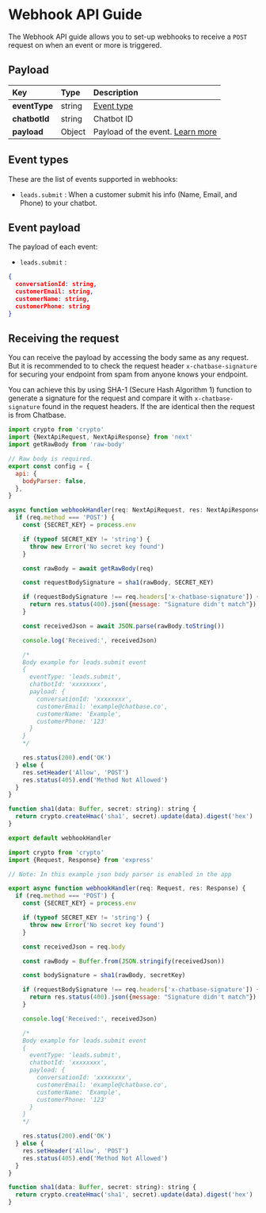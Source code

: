 # Webhook API Guide

The Webhook API guide allows you to set-up webhooks to receive a `POST` request on when an event or more is triggered.

## Payload

| Key           | Type   | Description                                        |
| :------------ | :----- | :------------------------------------------------- |
| **eventType** | string | [Event type](#event-types)                         |
| **chatbotId** | string | Chatbot ID                                         |
| **payload**   | Object | Payload of the event. [Learn more](#event-payload) |

## Event types[](#event-types)

These are the list of events supported in webhooks:

- `leads.submit` : When a customer submit his info (Name, Email, and Phone) to your chatbot.

## Event payload[](#event-payload)

The payload of each event:

- `leads.submit` :

```json
{
  conversationId: string,
  customerEmail: string,
  customerName: string,
  customerPhone: string
}
```

## Receiving the request

You can receive the payload by accessing the body same as any request. But it is recommended to to check the request header `x-chatbase-signature` for securing your endpoint from spam from anyone knows your endpoint.

You can achieve this by using SHA-1 (Secure Hash Algorithm 1) function to generate a signature for the request and compare it with `x-chatbase-signature` found in the request headers. If the are identical then the request is from Chatbase.

```javascript Next.js
import crypto from 'crypto'
import {NextApiRequest, NextApiResponse} from 'next'
import getRawBody from 'raw-body'

// Raw body is required.
export const config = {
  api: {
    bodyParser: false,
  },
}

async function webhookHandler(req: NextApiRequest, res: NextApiResponse) {
  if (req.method === 'POST') {
    const {SECRET_KEY} = process.env

    if (typeof SECRET_KEY != 'string') {
      throw new Error('No secret key found')
    }

    const rawBody = await getRawBody(req)

    const requestBodySignature = sha1(rawBody, SECRET_KEY)

    if (requestBodySignature !== req.headers['x-chatbase-signature']) {
      return res.status(400).json({message: "Signature didn't match"})
    }

    const receivedJson = await JSON.parse(rawBody.toString())

    console.log('Received:', receivedJson)

    /*
    Body example for leads.submit event
    {
      eventType: 'leads.submit',
      chatbotId: 'xxxxxxxx',
      payload: {
        conversationId: 'xxxxxxxx',
        customerEmail: 'example@chatbase.co',
        customerName: 'Example',
        customerPhone: '123'
      }
    }
    */

    res.status(200).end('OK')
  } else {
    res.setHeader('Allow', 'POST')
    res.status(405).end('Method Not Allowed')
  }
}

function sha1(data: Buffer, secret: string): string {
  return crypto.createHmac('sha1', secret).update(data).digest('hex')
}

export default webhookHandler
```

```javascript Node.js
import crypto from 'crypto'
import {Request, Response} from 'express'

// Note: In this example json body parser is enabled in the app

export async function webhookHandler(req: Request, res: Response) {
  if (req.method === 'POST') {
    const {SECRET_KEY} = process.env

    if (typeof SECRET_KEY != 'string') {
      throw new Error('No secret key found')
    }

    const receivedJson = req.body

    const rawBody = Buffer.from(JSON.stringify(receivedJson))

    const bodySignature = sha1(rawBody, secretKey)

    if (requestBodySignature !== req.headers['x-chatbase-signature']) {
      return res.status(400).json({message: "Signature didn't match"})
    }

    console.log('Received:', receivedJson)

    /*
    Body example for leads.submit event
    {
      eventType: 'leads.submit',
      chatbotId: 'xxxxxxxx',
      payload: {
        conversationId: 'xxxxxxxx',
        customerEmail: 'example@chatbase.co',
        customerName: 'Example',
        customerPhone: '123'
      }
    }
    */

    res.status(200).end('OK')
  } else {
    res.setHeader('Allow', 'POST')
    res.status(405).end('Method Not Allowed')
  }
}

function sha1(data: Buffer, secret: string): string {
  return crypto.createHmac('sha1', secret).update(data).digest('hex')
}
```
